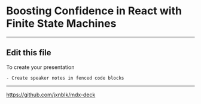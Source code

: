 

<Head>
  <title>Boosting Confidence in React with Finite State Machines</title>
</Head>

# Boosting Confidence in React with Finite State Machines

---

## Edit this file

To create your presentation

```notes
- Create speaker notes in fenced code blocks
```

---

<https://github.com/jxnblk/mdx-deck>
